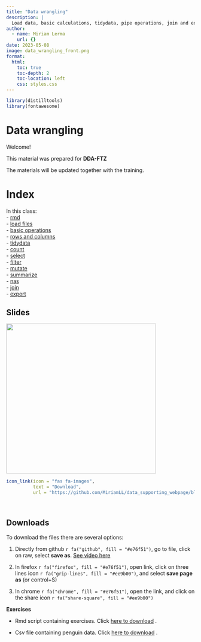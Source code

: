 ```yaml
---
title: "Data wrangling"
description: |
  Load data, basic calculations, tidydata, pipe operations, join and export data frames.
author:
  - name: Miriam Lerma
    url: {}
date: 2023-05-08
image: data_wrangling_front.png
format:
  html:
    toc: true
    toc-depth: 2
    toc-location: left
    css: styles.css
---
```


```r
library(distilltools)
library(fontawesome)
```

# Data wrangling

Welcome!

This material was prepared for **DDA-FTZ**

The materials will be updated together with the training.

# Index

In this class: <br> - [rmd](https://miriamll.github.io/teaching_R/DataWrangling_0805.html#6)<br> - [load files](https://miriamll.github.io/teaching_R/DataWrangling_0805.html#27)<br> - [basic operations](https://miriamll.github.io/teaching_R/DataWrangling_0805.html#44) <br> - [rows and columns](https://miriamll.github.io/teaching_R/DataWrangling_0805.html#54) <br> - [tidydata](https://miriamll.github.io/teaching_R/DataWrangling_0805.html#59) <br> - [count](https://miriamll.github.io/teaching_R/DataWrangling_0805.html#66) <br> - [select](https://miriamll.github.io/teaching_R/DataWrangling_0805.html#68) <br> - [filter](https://miriamll.github.io/teaching_R/DataWrangling_0805.html#69) <br> - [mutate](https://miriamll.github.io/teaching_R/DataWrangling_0805.html#74) <br> - [summarize](https://miriamll.github.io/teaching_R/DataWrangling_0805.html#75) <br> - [nas](https://miriamll.github.io/teaching_R/DataWrangling_0805.html#76)<br> - [join](https://miriamll.github.io/teaching_R/DataWrangling_0805.html#80) <br> - [export](https://miriamll.github.io/teaching_R/DataWrangling_0805.html#94) <br>

## Slides

<html>

<body><left> <a href="https://miriamll.github.io/teaching_R/DataWrangling_0805.html#1"><img src="https://github.com/MiriamLL/teaching_R/blob/master/Images/000data-wrangling.png?raw=true" style="width:400px"/></a> </left></body>

</html>

```r
icon_link(icon = "fas fa-images",
          text = "Download",
          url = "https://github.com/MiriamLL/data_supporting_webpage/blob/main/Teaching/DataWrangling.pdf")
```

<br>

## Downloads

To download the files there are several options:

1.  Directly from github `r fa("github", fill = "#e76f51")`, go to file, click on raw, select **save as**. [See video here](https://www.gitkraken.com/learn/git/github-download#how-to-download-a-csv-from-github)

2.  In firefox `r fa("firefox", fill = "#e76f51")`, open link, click on three lines icon `r fa("grip-lines", fill = "#ee9b00")`, and select **save page as** (or control+S)

3.  In chrome `r fa("chrome", fill = "#e76f51")`, open the link, and click on the share icon `r fa("share-square", fill = "#ee9b00")`

**Exercises**

-   Rmd script containing exercises. Click [here to download](https://raw.githubusercontent.com/MiriamLL/teaching_R/master/02ExercisesRmd.Rmd) .

-   Csv file containing penguin data. Click [here to download](https://raw.githubusercontent.com/MiriamLL/teaching_R/master/Downloads/penguins1.csv) .
